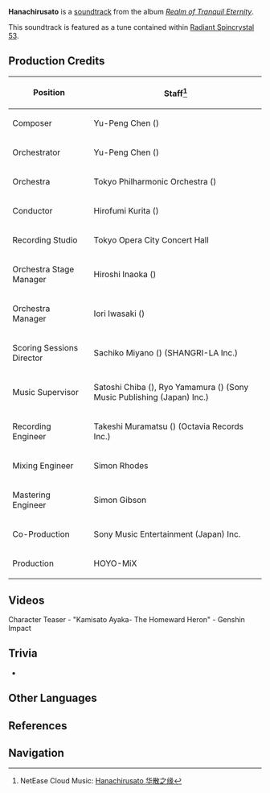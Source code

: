 {{About|the soundtrack|the NPC|Hanachirusato}}
{{Soundtrack Infobox
|title          = Hanachirusato
|image          = Realm of Tranquil Eternity.png
|album          = Realm of Tranquil Eternity
|disc           = 1
|number         = 16
|featured       =
|featured2      =
|featured3      =
|featured_disc  =
|featured_disc2 =
|featured_disc3 =
|youtube_id     = 1xMRU4D9ODc
|youtube_time   = 1672
|spotify_id     = 3I1MJ4DoQUlskDq7FcbM8E
|played_in      = Narukami Island
|during         = [[Narukami Island]]
|domain         =
|previous       = Kitsune's Mask
|next           = Time to Say Farewell
}}
'''Hanachirusato''' is a [[soundtrack]] from the album ''[[Realm of Tranquil Eternity]]''.

This soundtrack is featured as a tune contained within [[Radiant Spincrystal 53]].

==Production Credits==
{| class="wikitable" style="text-align:left; height:0.5em"
! Position
! Staff<ref>NetEase Cloud Music: [https://music.163.com/#/song?id=1879108675 Hanachirusato 华散之缘]</ref>
|-
! Composer
| Yu-Peng Chen ({{zh|陈致逸}})
|-
! Orchestrator
| Yu-Peng Chen ({{zh|陈致逸}})
|-
! Orchestra
| Tokyo Philharmonic Orchestra ({{ja|東京フィルハーモニー交響楽団}})
|-
! Conductor
| Hirofumi Kurita ({{ja|栗田 博文}})
|-
! Recording Studio
| Tokyo Opera City Concert Hall
|-
! Orchestra Stage Manager
| Hiroshi Inaoka ({{ja|稲岡 宏司}})
|-
! Orchestra Manager
| Iori Iwasaki ({{ja|岩崎 井織}})
|-
! Scoring Sessions Director
| Sachiko Miyano ({{ja|宮野 幸子}}) (SHANGRI-LA Inc.)
|-
! Music Supervisor
| Satoshi Chiba ({{ja|千葉 智史}}), Ryo Yamamura ({{ja|山村 涼}}) (Sony Music Publishing (Japan) Inc.)
|-
! Recording Engineer
| Takeshi Muramatsu ({{ja|村松 健}}) (Octavia Records Inc.)
|-
! Mixing Engineer
| Simon Rhodes
|-
! Mastering Engineer
| Simon Gibson
|-
! Co-Production
| Sony Music Entertainment (Japan) Inc.
|-
! Production
| HOYO-MiX
|}

==Videos==
<gallery hideaddbutton="true" captionalign="center">
Character Teaser - "Kamisato Ayaka- The Homeward Heron" - Genshin Impact 
</gallery>

==Trivia==
* {{Transclude|Everlasting Devotion|KitsuneTheme|section=1}}

==Other Languages==
{{Other Languages
|en      = Hanachirusato
|zhs     = 华散之缘
|zhs_rm  = Huásàn zhī Yuán
|zht     = 華散之緣
|zht_rm  = Huásàn zhī Yuán
|zh_tl   = 
|ja      = 華散る縁
|ja_rm   = Hana-chiru En{{Assumed}}
|ja_tl   = Flower-Scattered Fate
|ko      = Hanachirusato<ref name="RS">{{Ref/Item|Radiant Spincrystal 53|note=Korean, Spanish, French, Russian, Thai, Vietnamese, German, Indonesian, Portuguese, Turkish}}</ref>
|es      = Hanachirusato<ref name="RS" />
|fr      = Hanachirusato<ref name="RS" />
|ru      = Hanachirusato<ref name="RS" />
|th      = Hanachirusato<ref name="RS" />
|vi      = Hanachirusato<ref name="RS" />
|de      = Hanachirusato<ref name="RS" />
|id      = Hanachirusato<ref name="RS" />
|pt      = Hanachirusato<ref name="RS" />
|tr      = Hanachirusato<ref name="RS" />
|it      = 
|it_tl   = 
}}

==References==
{{Reflist}}

==Navigation==
{{Soundtrack Navbox|Realm of Tranquil Eternity}}